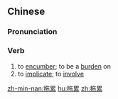 ==Chinese==
{{zh-forms}}

===Pronunciation===
{{zh-pron
|m=tuōlěi,tuolèi,2nb=Taiwan
|c=to1 leoi6
|mn=thoa-lūi/qz,xm,zz:thoa-thūi
|cat=v
}}

===Verb===
{{zh-verb}}

# to [[encumber]]; to be a [[burden]] on
# to [[implicate]]; to [[involve]]

[[zh-min-nan:拖累]]
[[hu:拖累]]
[[zh:拖累]]